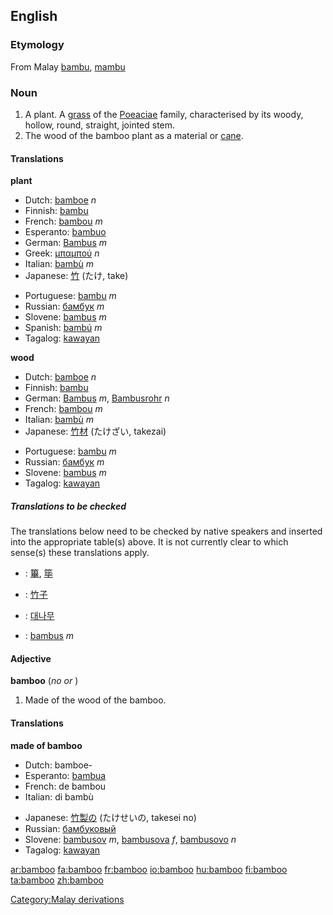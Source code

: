 {{wikipedia}}
==English==

===Etymology===
From Malay [[bambu]], [[mambu]]

===Noun===
{{en-noun-reg}}

#<!--DefA--> A plant. A [[grass]] of the [[Poeaciae]] family, characterised by its woody, hollow, round, straight, jointed stem.
#<!--DefB--> The wood of the bamboo plant as a material or [[cane]].

====Translations====
<!--DefA-->'''plant'''
{{top}}
*Dutch: [[bamboe]] ''n''
*Finnish: [[bambu]]
*French: [[bambou]] ''m''
*Esperanto: [[bambuo]]
*German: [[Bambus]] ''m''
*Greek: [[μπαμπού]] ''n''
*Italian: [[bambù]] ''m''
*Japanese: [[竹]] (たけ, take)
{{mid}}
*Portuguese: [[bambu]] ''m''
*Russian: [[бамбук]] ''m''
*Slovene: [[bambus]] ''m''
*Spanish: [[bambú]] ''m''
*Tagalog: [[kawayan]]
{{bottom}}

<!--DefB-->'''wood'''
{{top}}
*Dutch: [[bamboe]] ''n''
*Finnish: [[bambu]]
*German: [[Bambus]] ''m'', [[Bambusrohr]] ''n''
*French: [[bambou]] ''m''
*Italian: [[bambù]] ''m''
*Japanese: [[竹材]] (たけざい, takezai)
{{mid}}
*Portuguese: [[bambu]] ''m''
*Russian: [[бамбук]] ''m''
*Slovene: [[bambus]] ''m''
*Tagalog: [[kawayan]]
{{bottom}}

=====Translations to be checked=====
{{checktrans}}
<!--Remove this section once all the translations below have been transferred to the correct table(s).-->

The translations below need to be checked by native speakers and inserted into the appropriate table(s) above.  It is not currently clear to which sense(s) these translations apply.

*{{ttbc|CJK Characters}}: [[篳]], [[筚]]
*{{ttbc|Chinese}}: [[竹子]]
*{{ttbc|Korean}}: [[대나무]]
*{{ttbc|Polish}}: [[bambus]] ''m''

====Adjective====
'''bamboo''' (''no'' {{compar}} ''or'' {{superl}})

#<!--DefC-->Made of the wood of the bamboo.

====Translations====
<!--DefC-->'''made of bamboo'''
{{top}}
*Dutch: bamboe-
*Esperanto: [[bambua]]
*French: de bambou
*Italian: di bambù
{{mid}}
*Japanese: [[竹製]]の (たけせいの, takesei no)
*Russian: [[бамбуковый]]
*Slovene: [[bambusov]] ''m'', [[bambusova]] ''f'', [[bambusovo]] ''n''
*Tagalog: [[kawayan]]

{{bottom}}

[[Category:Malay derivations]]

[[ar:bamboo]]
[[fa:bamboo]]
[[fr:bamboo]]
[[io:bamboo]]
[[hu:bamboo]]
[[fi:bamboo]]
[[ta:bamboo]]
[[zh:bamboo]]
